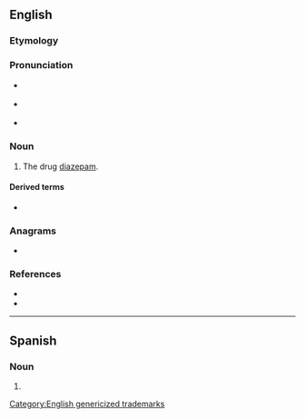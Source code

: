 ==English==

===Etymology===
{{rfe|en}}

===Pronunciation===
* {{a|RP}} {{IPA|en|/ˈvæl.i.əm/}}
* {{a|GA}} {{IPA|en|/ˈvæl.i.əm/|/ˈvæl.jəm/}}
* {{rhymes|en|æliəm}}

===Noun===
{{en-noun|-}}

# {{lb|en|trademark|pharmaceutical drug}} The drug [[diazepam]].

====Derived terms====
* {{l|en|val}}

===Anagrams===
* {{anagrams|en|a=ailmuv|maulvi}}

===References===
* {{R:Lexico}}
* {{R:Merriam-Webster Online}}

[[Category:English genericized trademarks]]

----

==Spanish==

===Noun===
{{es-noun|m}}

# {{l|en|valium}}